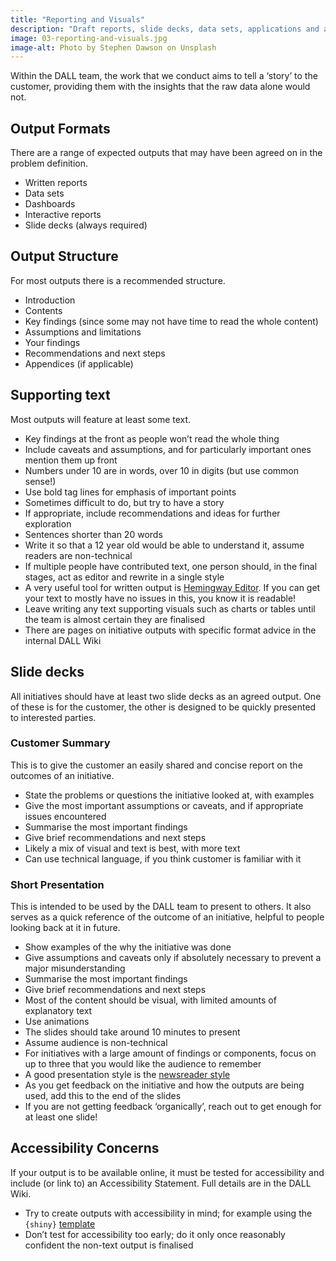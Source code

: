 ```yaml
---
title: "Reporting and Visuals"
description: "Draft reports, slide decks, data sets, applications and any other agreed outputs."
image: 03-reporting-and-visuals.jpg
image-alt: Photo by Stephen Dawson on Unsplash
---
```


Within the DALL team, the work that we conduct aims to tell a 'story' to the customer, providing them with the insights that the raw data alone would not.

## Output Formats

There are a range of expected outputs that may have been agreed on in the problem definition.

- Written reports
- Data sets
- Dashboards
- Interactive reports
- Slide decks (always required)

## Output Structure

For most outputs there is a recommended structure.

- Introduction
- Contents
- Key findings (since some may not have time to read the whole content)
- Assumptions and limitations
- Your findings
- Recommendations and next steps
- Appendices (if applicable)

## Supporting text

Most outputs will feature at least some text.

- Key findings at the front as people won't read the whole thing
- Include caveats and assumptions, and for particularly important ones mention them up front
- Numbers under 10 are in words, over 10 in digits (but use common sense!)
- Use bold tag lines for emphasis of important points
- Sometimes difficult to do, but try to have a story
- If appropriate, include recommendations and ideas for further exploration
- Sentences shorter than 20 words
- Write it so that a 12 year old would be able to understand it, assume readers are non-technical
- If multiple people have contributed text, one person should, in the final stages, act as editor and rewrite in a single style
- A very useful tool for written output is [Hemingway Editor](https://hemingwayapp.com/). If you can get your text to mostly have no issues in this, you know it is readable!
- Leave writing any text supporting visuals such as charts or tables until the team is almost certain they are finalised
- There are pages on initiative outputs with specific format advice in the internal DALL Wiki

## Slide decks

All initiatives should have at least two slide decks as an agreed output. One of these is for the customer, the other is designed to be quickly presented to interested parties.

### Customer Summary

This is to give the customer an easily shared and concise report on the outcomes of an initiative.

- State the problems or questions the initiative looked at, with examples
- Give the most important assumptions or caveats, and if appropriate issues encountered
- Summarise the most important findings
- Give brief recommendations and next steps
- Likely a mix of visual and text is best, with more text
- Can use technical language, if you think customer is familiar with it

### Short Presentation

This is intended to be used by the DALL team to present to others. It also serves as a quick reference of the outcome of an initiative, helpful to people looking back at it in future.

- Show examples of the why the initiative was done
- Give assumptions and caveats only if absolutely necessary to prevent a major misunderstanding
- Summarise the most important findings
- Give brief recommendations and next steps
- Most of the content should be visual, with limited amounts of explanatory text
- Use animations
- The slides should take around 10 minutes to present
- Assume audience is non-technical
- For initiatives with a large amount of findings or components, focus on up to three that you would like the audience to remember
- A good presentation style is the [newsreader style](https://www.revolutionlearning.co.uk/article/newsreader-style-presentation-structure/)
- As you get feedback on the initiative and how the outputs are being used, add this to the end of the slides
- If you are not getting feedback 'organically', reach out to get enough for at least one slide!

## Accessibility Concerns

If your output is to be available online, it must be tested for accessibility and include (or link to) an Accessibility Statement. Full details are in the DALL Wiki.

- Try to create outputs with accessibility in mind; for example using the `{shiny}` [template](https://github.com/nhsbsa-data-analytics/nhsbsaShinyR)
- Don't test for accessibility too early; do it only once reasonably confident the non-text output is finalised
